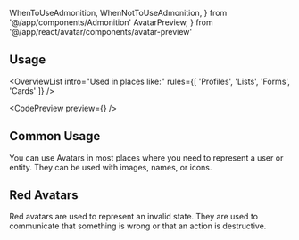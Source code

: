 ---
---

  WhenToUseAdmonition,
  WhenNotToUseAdmonition,
} from '@/app/components/Admonition'
  AvatarPreview,
} from '@/app/react/avatar/components/avatar-preview'

## Usage

<OverviewList intro="Used in places like:" rules={[
  'Profiles',
  'Lists',
  'Forms',
  'Cards'
]} />

<CodePreview preview={<AvatarPreview />} />

## Common Usage

You can use Avatars in most places where you need to represent a user or entity. They can be used with images, names, or icons.

## Red Avatars

Red avatars are used to represent an invalid state. They are used to communicate that something is wrong or that an action is destructive.

<WhenToUseAdmonition description="When you need to communicate an invalid state related to an avatar." />

<WhenNotToUseAdmonition description="For basic representation, use any other gradient outside of the reserved invalid state: red." />